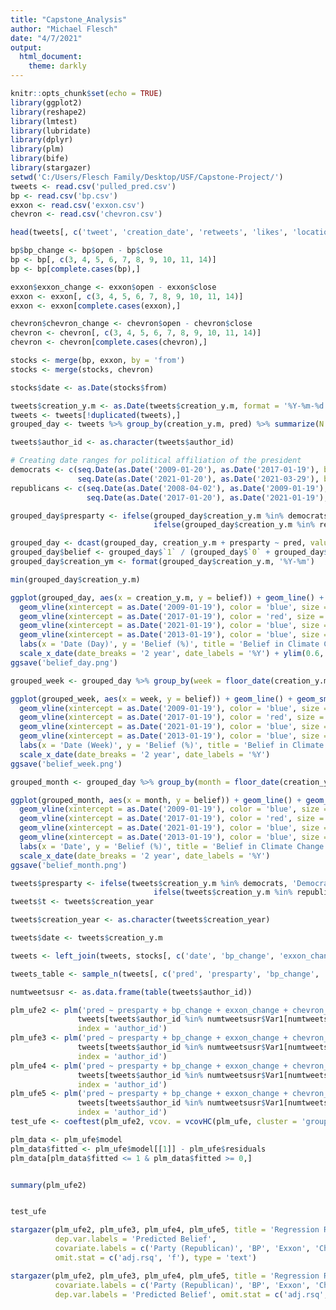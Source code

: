 ```yaml
---
title: "Capstone_Analysis"
author: "Michael Flesch"
date: "4/7/2021"
output: 
  html_document: 
    theme: darkly
---
```


```r
knitr::opts_chunk$set(echo = TRUE)
library(ggplot2)
library(reshape2)
library(lmtest)
library(lubridate)
library(dplyr)
library(plm)
library(bife)
library(stargazer)
setwd('C:/Users/Flesch Family/Desktop/USF/Capstone-Project/')
tweets <- read.csv('pulled_pred.csv')
bp <- read.csv('bp.csv')
exxon <- read.csv('exxon.csv')
chevron <- read.csv('chevron.csv')
```

```r
head(tweets[, c('tweet', 'creation_date', 'retweets', 'likes', 'location')], 2)
```

```r
bp$bp_change <- bp$open - bp$close
bp <- bp[, c(3, 4, 5, 6, 7, 8, 9, 10, 11, 14)]
bp <- bp[complete.cases(bp),]

exxon$exxon_change <- exxon$open - exxon$close
exxon <- exxon[, c(3, 4, 5, 6, 7, 8, 9, 10, 11, 14)]
exxon <- exxon[complete.cases(exxon),]

chevron$chevron_change <- chevron$open - chevron$close
chevron <- chevron[, c(3, 4, 5, 6, 7, 8, 9, 10, 11, 14)]
chevron <- chevron[complete.cases(chevron),]

stocks <- merge(bp, exxon, by = 'from')
stocks <- merge(stocks, chevron)

stocks$date <- as.Date(stocks$from)
```



```r
tweets$creation_y.m <- as.Date(tweets$creation_y.m, format = '%Y-%m-%d')
tweets <- tweets[!duplicated(tweets),]
grouped_day <- tweets %>% group_by(creation_y.m, pred) %>% summarize(N = n())

tweets$author_id <- as.character(tweets$author_id)

# Creating date ranges for political affiliation of the president
democrats <- c(seq.Date(as.Date('2009-01-20'), as.Date('2017-01-19'), by = 'day'),
               seq.Date(as.Date('2021-01-20'), as.Date('2021-03-29'), by = 'day'))
republicans <- c(seq.Date(as.Date('2008-04-02'), as.Date('2009-01-19'), by = 'day'),
                 seq.Date(as.Date('2017-01-20'), as.Date('2021-01-19'), by = 'day'))

grouped_day$presparty <- ifelse(grouped_day$creation_y.m %in% democrats, 'Democrat',
                                ifelse(grouped_day$creation_y.m %in% republicans, 'Republican', 'Error'))

grouped_day <- dcast(grouped_day, creation_y.m + presparty ~ pred, value.var = 'N')
grouped_day$belief <- grouped_day$`1` / (grouped_day$`0` + grouped_day$`1`)
grouped_day$creation_ym <- format(grouped_day$creation_y.m, '%Y-%m')

min(grouped_day$creation_y.m)
```

```r
ggplot(grouped_day, aes(x = creation_y.m, y = belief)) + geom_line() + geom_smooth(color = 'purple') +
  geom_vline(xintercept = as.Date('2009-01-19'), color = 'blue', size = 0.75) + 
  geom_vline(xintercept = as.Date('2017-01-19'), color = 'red', size = 0.75)  +
  geom_vline(xintercept = as.Date('2021-01-19'), color = 'blue', size = 0.75) +
  geom_vline(xintercept = as.Date('2013-01-19'), color = 'blue', size = 0.75) +
  labs(x = 'Date (Day)', y = 'Belief (%)', title = 'Belief in Climate Change') + 
  scale_x_date(date_breaks = '2 year', date_labels = '%Y') + ylim(0.6, 1)
ggsave('belief_day.png')

grouped_week <- grouped_day %>% group_by(week = floor_date(creation_y.m, 'week')) %>% summarize(belief = mean(belief), presparty = max(presparty))

ggplot(grouped_week, aes(x = week, y = belief)) + geom_line() + geom_smooth(method = 'gam', color = 'purple') +
  geom_vline(xintercept = as.Date('2009-01-19'), color = 'blue', size = 0.75) + 
  geom_vline(xintercept = as.Date('2017-01-19'), color = 'red', size = 0.75)  +
  geom_vline(xintercept = as.Date('2021-01-19'), color = 'blue', size = 0.75) +
  geom_vline(xintercept = as.Date('2013-01-19'), color = 'blue', size = 0.75) +
  labs(x = 'Date (Week)', y = 'Belief (%)', title = 'Belief in Climate Change') + 
  scale_x_date(date_breaks = '2 year', date_labels = '%Y')
ggsave('belief_week.png')

grouped_month <- grouped_day %>% group_by(month = floor_date(creation_y.m, 'month')) %>% summarize(belief = mean(belief), presparty = max(presparty))

ggplot(grouped_month, aes(x = month, y = belief)) + geom_line() + geom_smooth(color = 'purple') +
  geom_vline(xintercept = as.Date('2009-01-19'), color = 'blue', size = 0.75) + 
  geom_vline(xintercept = as.Date('2017-01-19'), color = 'red', size = 0.75)  +
  geom_vline(xintercept = as.Date('2021-01-19'), color = 'blue', size = 0.75) +
  geom_vline(xintercept = as.Date('2013-01-19'), color = 'blue', size = 0.75) +
  labs(x = 'Date', y = 'Belief (%)', title = 'Belief in Climate Change') + 
  scale_x_date(date_breaks = '2 year', date_labels = '%Y')
ggsave('belief_month.png')

```


```r
tweets$presparty <- ifelse(tweets$creation_y.m %in% democrats, 'Democrat',
                                ifelse(tweets$creation_y.m %in% republicans, 'Republican', 'Error'))
tweets$t <- tweets$creation_year

tweets$creation_year <- as.character(tweets$creation_year)

tweets$date <- tweets$creation_y.m

tweets <- left_join(tweets, stocks[, c('date', 'bp_change', 'exxon_change', 'chevron_change')], by = 'date')

tweets_table <- sample_n(tweets[, c('pred', 'presparty', 'bp_change', 'exxon_change', 'chevron_change', 'author_id', 'date')], 5)

numtweetsusr <- as.data.frame(table(tweets$author_id))

plm_ufe2 <- plm('pred ~ presparty + bp_change + exxon_change + chevron_change',
               tweets[tweets$author_id %in% numtweetsusr$Var1[numtweetsusr$Freq > 1],],
               index = 'author_id')
plm_ufe3 <- plm('pred ~ presparty + bp_change + exxon_change + chevron_change',
               tweets[tweets$author_id %in% numtweetsusr$Var1[numtweetsusr$Freq > 2],],
               index = 'author_id')
plm_ufe4 <- plm('pred ~ presparty + bp_change + exxon_change + chevron_change',
               tweets[tweets$author_id %in% numtweetsusr$Var1[numtweetsusr$Freq > 5],],
               index = 'author_id')
plm_ufe5 <- plm('pred ~ presparty + bp_change + exxon_change + chevron_change',
               tweets[tweets$author_id %in% numtweetsusr$Var1[numtweetsusr$Freq > 10],],
               index = 'author_id')
test_ufe <- coeftest(plm_ufe2, vcov. = vcovHC(plm_ufe, cluster = 'group'))

plm_data <- plm_ufe$model
plm_data$fitted <- plm_ufe$model[[1]] - plm_ufe$residuals
plm_data[plm_data$fitted <= 1 & plm_data$fitted >= 0,]


summary(plm_ufe2)


test_ufe
```

```r
stargazer(plm_ufe2, plm_ufe3, plm_ufe4, plm_ufe5, title = 'Regression Results', 
          dep.var.labels = 'Predicted Belief', 
          covariate.labels = c('Party (Republican)', 'BP', 'Exxon', 'Chevron'),
          omit.stat = c('adj.rsq', 'f'), type = 'text')

stargazer(plm_ufe2, plm_ufe3, plm_ufe4, plm_ufe5, title = 'Regression Results',
          covariate.labels = c('Party (Republican)', 'BP', 'Exxon', 'Chevron'),
          dep.var.labels = 'Predicted Belief', omit.stat = c('adj.rsq', 'f'), out = 'regressions.html')
```






